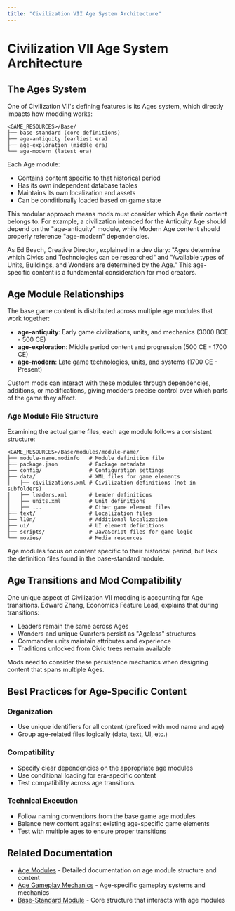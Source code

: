 ```yaml
---
title: "Civilization VII Age System Architecture"
---
```


# Civilization VII Age System Architecture

## The Ages System

One of Civilization VII's defining features is its Ages system, which directly impacts how modding works:

```
<GAME_RESOURCES>/Base/
├── base-standard (core definitions)
├── age-antiquity (earliest era)
├── age-exploration (middle era)
└── age-modern (latest era)
```

Each Age module:
- Contains content specific to that historical period
- Has its own independent database tables
- Maintains its own localization and assets
- Can be conditionally loaded based on game state

This modular approach means mods must consider which Age their content belongs to. For example, a civilization intended for the Antiquity Age should depend on the "age-antiquity" module, while Modern Age content should properly reference "age-modern" dependencies.

As Ed Beach, Creative Director, explained in a dev diary: "Ages determine which Civics and Technologies can be researched" and "Available types of Units, Buildings, and Wonders are determined by the Age." This age-specific content is a fundamental consideration for mod creators.

## Age Module Relationships

The base game content is distributed across multiple age modules that work together:

- **age-antiquity**: Early game civilizations, units, and mechanics (3000 BCE - 500 CE)
- **age-exploration**: Middle period content and progression (500 CE - 1700 CE)
- **age-modern**: Late game technologies, units, and systems (1700 CE - Present)

Custom mods can interact with these modules through dependencies, additions, or modifications, giving modders precise control over which parts of the game they affect.

### Age Module File Structure

Examining the actual game files, each age module follows a consistent structure:

```
<GAME_RESOURCES>/Base/modules/module-name/
├── module-name.modinfo   # Module definition file
├── package.json          # Package metadata
├── config/               # Configuration settings
├── data/                 # XML files for game elements
│   ├── civilizations.xml # Civilization definitions (not in subfolders)
│   ├── leaders.xml       # Leader definitions
│   ├── units.xml         # Unit definitions
│   ├── ...               # Other game element files
├── text/                 # Localization files
├── l10n/                 # Additional localization
├── ui/                   # UI element definitions
├── scripts/              # JavaScript files for game logic
└── movies/               # Media resources
```

Age modules focus on content specific to their historical period, but lack the definition files found in the base-standard module.

## Age Transitions and Mod Compatibility

One unique aspect of Civilization VII modding is accounting for Age transitions. Edward Zhang, Economics Feature Lead, explains that during transitions:

- Leaders remain the same across Ages
- Wonders and unique Quarters persist as "Ageless" structures
- Commander units maintain attributes and experience
- Traditions unlocked from Civic trees remain available

Mods need to consider these persistence mechanics when designing content that spans multiple Ages.

## Best Practices for Age-Specific Content

### Organization

- Use unique identifiers for all content (prefixed with mod name and age)
- Group age-related files logically (data, text, UI, etc.)

### Compatibility

- Specify clear dependencies on the appropriate age modules
- Use conditional loading for era-specific content
- Test compatibility across age transitions

### Technical Execution

- Follow naming conventions from the base game age modules
- Balance new content against existing age-specific game elements
- Test with multiple ages to ensure proper transitions

## Related Documentation

- [Age Modules](/community/guides/ages/guides/ages/age-modules) - Detailed documentation on age module structure and content
- [Age Gameplay Mechanics](/community/guides/ages/guides/ages/age-gameplay-mechanics) - Age-specific gameplay systems and mechanics
- [Base-Standard Module](/community/guides/ages/guides/base-standard-module) - Core structure that interacts with age modules 